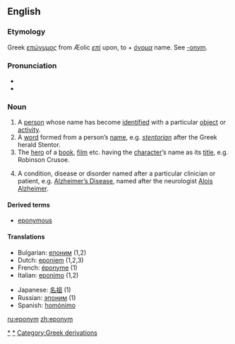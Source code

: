 ==English==

===Etymology===
Greek ''[[επώνυμος]]'' from Æolic ''[[επί]]'' upon, to + ''[[όνομα]]'' name.  See [[-onym]].

===Pronunciation===
*{{IPA|/ˈɛpənɪm/}}
*{{audio|en-us-eponym.ogg|Audio (US)}}

===Noun===
{{wikipediapar|Eponym}}
{{en-noun}}
# A [[person]] whose name has become [[identified]] with a particular [[object]] or [[activity]].
# <!--{{italbrac|usage conflict}}<!----> A [[word]] formed from a person’s [[name]], e.g. ''[[stentorian]]'' after the Greek herald Stentor.
# The [[hero]] of a [[book]], [[film]] etc. having the [[character]]’s name as its [[title]], e.g. Robinson Crusoe.
# {{italbrac|healthcare}} A condition, disease or disorder named after a particular clinician or patient, e.g. [[Alzheimer's Disease|Alzheimer’s Disease]], named after the neurologist [[w:Alois Alzheimer|Alois Alzheimer]].

<!-- commented out because the OED addition series just lists this as a sense without any problems. what does "strict usage" mean anyway?
====Usage notes====
In strict usage, ''eponym'' refers to the original name upon which a word is based, and not to the word derived from that name.  Ignoring capitalization issues, the term has also come to refer to the thing so named.  
-->

====Derived terms====
*[[eponymous]]

====Translations====
{{top}}
*Bulgarian: [[епоним]] {{m}} (1,2)
*Dutch: [[eponiem]] {{n}} (1,2,3)
*French: [[éponyme]] {{m}} (1)
*Italian: [[eponimo]] {{m}} (1,2)
{{mid}}
*Japanese: [[名祖]] (1)
*Russian: [[эпоним]] {{m}} (1)
*Spanish: [[homónimo]]
{{bottom}}

[[Category:Eponymous terms|*]]
[[Category:Eponyms|*]]
[[Category:Greek derivations]]

[[ru:eponym]]
[[zh:eponym]]